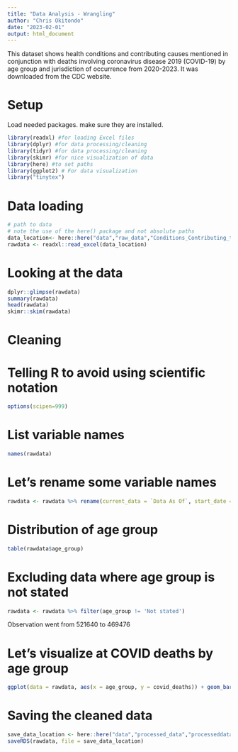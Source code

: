 ```yaml
---
title: "Data Analysis - Wrangling"
author: "Chris Okitondo"
date: "2023-02-01"
output: html_document
---
```


This dataset shows health conditions and contributing causes mentioned in conjunction with deaths involving coronavirus disease 2019 (COVID-19) by age group and jurisdiction of occurrence from 2020-2023. It was downloaded from the CDC website.

# Setup
Load needed packages. make sure they are installed.

```r
library(readxl) #for loading Excel files
library(dplyr) #for data processing/cleaning
library(tidyr) #for data processing/cleaning
library(skimr) #for nice visualization of data 
library(here) #to set paths
library(ggplot2) # For data visualization
library("tinytex")
```


# Data loading
```r
# path to data
# note the use of the here() package and not absolute paths
data_location<- here::here("data","raw_data","Conditions_Contributing_to_COVID-19_Deaths_2020_2023.xlsx")
rawdata <- readxl::read_excel(data_location)
```




# Looking at the data
```r
dplyr::glimpse(rawdata)
summary(rawdata)
head(rawdata)
skimr::skim(rawdata)
```
# Cleaning

# Telling R to avoid using scientific notation
```r
options(scipen=999)
```


# List variable names
```r
names(rawdata)
```

# Let's rename some variable names
```r
rawdata <- rawdata %>% rename(current_data = `Data As Of`, start_date = `Start Date`, end_date = `End Date`, condition_group = `Condition Group`, condition = Condition, age_group = `Age Group`, covid_deaths = `COVID-19 Deaths`)
```


# Distribution of age group
```r
table(rawdata$age_group)
```

# Excluding data where age group is not stated
```r
rawdata <- rawdata %>% filter(age_group != 'Not stated')
```
Observation went from 521640 to 469476



# Let's visualize at COVID deaths by age group
```r
ggplot(data = rawdata, aes(x = age_group, y = covid_deaths)) + geom_bar(stat='identity', fill = "steelblue")
```

# Saving the cleaned data
```r
save_data_location <- here::here("data","processed_data","processeddata.rds")
saveRDS(rawdata, file = save_data_location)
```




